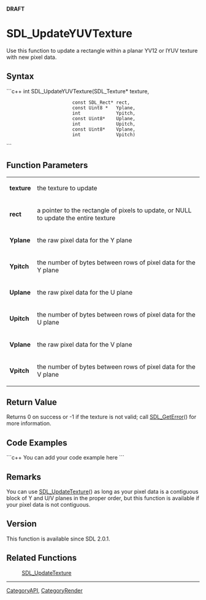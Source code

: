 <!-- pragma section-numbers off -->
<!-- pragma camelcase off -->
'''DRAFT'''


<!-- #*^*^*^*^*See http://wiki.libsdl.org/moin.cgi/SGFunctions for details on editing this page*^*^*^*^* -->


= SDL_UpdateYUVTexture =
Use this function to update a rectangle within a planar YV12 or IYUV texture with new pixel data.




== Syntax ==
```c++
int SDL_UpdateYUVTexture(SDL_Texture*    texture,
                         const SDL_Rect* rect,
                         const Uint8 *   Yplane,
                         int             Ypitch,
                         const Uint8*    Uplane,
                         int             Upitch,
                         const Uint8*    Vplane,
                         int             Vpitch)
```


== Function Parameters ==
{|
|'''texture'''
|the texture to update
|-
|'''rect'''
|a pointer to the rectangle of pixels to update, or NULL to update the entire texture
|-
|'''Yplane'''
|the raw pixel data for the Y plane
|-
|'''Ypitch'''
|the number of bytes between rows of pixel data for the Y plane
|-
|'''Uplane'''
|the raw pixel data for the U plane
|-
|'''Upitch'''
|the number of bytes between rows of pixel data for the U plane
|-
|'''Vplane'''
|the raw pixel data for the V plane
|-
|'''Vpitch'''
|the number of bytes between rows of pixel data for the V plane
|}


== Return Value ==
Returns 0 on success or -1 if the texture is not valid; call [[SDL_GetError]]() for more information.


== Code Examples ==
```c++
You can add your code example here
```

<!-- #Leave this section as-is unless you have a code example to put in.  In that case, replace You can add your code example here with your code example following the Style Guide instructions.  Leave the rest of the markup alone and delete this comment. -->


== Remarks ==
You can use [[SDL_UpdateTexture]]() as long as your pixel data is a contiguous block of Y and U/V planes in the proper order, but this function is available if your pixel data is not contiguous.

== Version ==
This function is available since SDL 2.0.1.

== Related Functions ==
:[[SDL_UpdateTexture]]

----
[[CategoryAPI]], [[CategoryRender]]
<!-- #See the Style Guide for instructions on editing the footer. -->

